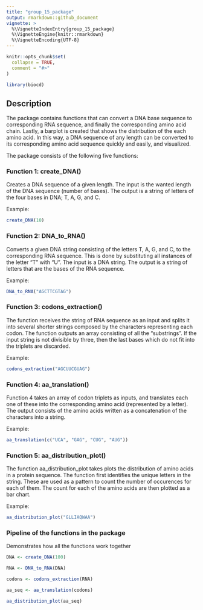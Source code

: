 ```yaml
---
title: "group_15_package"
output: rmarkdown::github_document
vignette: >
  %\VignetteIndexEntry{group_15_package}
  %\VignetteEngine{knitr::rmarkdown}
  %\VignetteEncoding{UTF-8}
---
```


```r
knitr::opts_chunk$set(
  collapse = TRUE,
  comment = "#>"
)
```

```r
library(biocd)
```

## Description

The package contains functions that can convert a DNA base sequence to corresponding RNA sequence, and finally the corresponding amino acid chain. Lastly, a barplot is created that shows the distribution of the each amino acid. In this way, a DNA sequence of any length can be converted to its corresponding amino acid sequence quickly and easily, and visualized.

The package consists of the following five functions:

### Function 1: create_DNA()

Creates a DNA sequence of a given length. The input is the wanted length of the DNA sequence (number of bases). The output is a string of letters of the four bases in DNA; T, A, G, and C.

Example:

```r
create_DNA(10)
```

### Function 2: DNA_to_RNA()

Converts a given DNA string consisting of the letters T, A, G, and C, to the corresponding RNA sequence. This is done by substituting all instances of the letter "T" with "U". The input is a DNA string. The output is a string of letters that are the bases of the RNA sequence.

Example:

```r
DNA_to_RNA("AGCTTCGTAG")
```

### Function 3: codons_extraction()

The function receives the string of RNA sequence as an input and splits it into several shorter strings composed by the characters representing each codon. The function outputs an array consisting of all the "substrings". If the input string is not divisible by three, then the last bases which do not fit into the triplets are discarded.

Example:

```r

codons_extraction("AGCUUCGUAG")
```

### Function 4: aa_translation()

Function 4 takes an array of codon triplets as inputs, and translates each one of these into the corresponding amino acid (represented by a letter). The output consists of the amino acids written as a concatenation of the characters into a string.

Example:

```r

aa_translation(c("UCA", "GAG", "CUG", "AUG"))
```

### Function 5: aa_distribution_plot()

The function aa_distribution_plot takes plots the distribution of amino acids in a protein sequence. The function first identifies the unique letters in the string. These are used as a pattern to count the number of occurences for each of them. The count for each of the amino acids are then plotted as a bar chart.

Example:

```r
aa_distribution_plot("GLLIAQWAA")
```

### Pipeline of the functions in the package

Demonstrates how all the functions work together

```r

DNA <- create_DNA(100)

RNA <- DNA_to_RNA(DNA)

codons <- codons_extraction(RNA)

aa_seq <- aa_translation(codons)

aa_distribution_plot(aa_seq)


```
